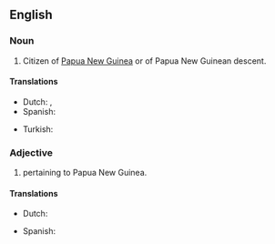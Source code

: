 ==English==

===Noun===
{{en-noun|sg=[[Papua]] [[New]] [[Guinean]]}}

# Citizen of [[Papua New Guinea]] or of Papua New Guinean descent.

====Translations====
{{trans-top|citizen of Papua New Guinea or of Papua New Guinean descent}}
* Dutch: {{t-|nl|Papoea|m}}, {{t-|nl|Papoease|f}}
* Spanish: {{t+|es|papú}} {{m|f}}
{{trans-mid}}
* Turkish: {{t+|tr|Papua Yeni Gineli}}
{{trans-bottom}}

===Adjective===
{{en-adj|-}}

# pertaining to Papua New Guinea.

====Translations====
{{trans-top|pertaining to Papua New Guinea}}
* Dutch: {{t-|nl|Papoeaas}}
{{trans-mid}}
* Spanish: {{t+|es|papú}} {{m|f}}
{{trans-bottom}}